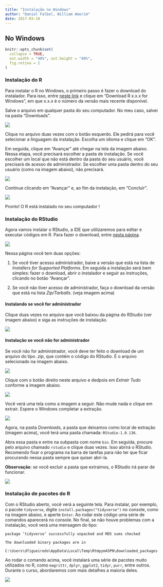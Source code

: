 ```yaml
---
title: "Instalação no Windows"
author: "Daniel Falbel, William Amorim"
date: 2017-03-10
---
```


## No Windows

```r
knitr::opts_chunk$set(
  collapse = TRUE, 
  out.width = "40%", out.height = "40%",
  fig.retina = 2
)
```

### Instalação do R

Para instalar o R no Windows, o primeiro passo é fazer o download do instalador. Para isso, entre [neste link](https://cran.r-project.org/bin/windows/base/) e clique em 
"Download R x.x.x for Windows", em que x.x.x é o número da versão mais recente disponível.

Salve o arquivo em qualquer pasta do seu computador. No meu caso, salvei na pasta "Downloads".

![](img/01-r-salvo.PNG)

Clique no arquivo duas vezes com o botão esquerdo. Ele pedirá para você selecionar a linguagem da instalação. Escolha um idioma e clique em "OK".

Em seguida, clique em "Avançar" até chegar na tela da imagem abaixo. Nessa etapa, você precisará escolher a pasta de instalação. Se você escolher um local que não está dentro da pasta do seu usuário, você precisará de acesso de administrador. Se escolher uma pasta dentro do seu usuário (como na imagem abaixo), não precisará.

![](img/06-r-pasta.PNG)

Continue clicando em "Avançar" e, ao fim da instalação, em "Concluir".

![](img/09-conclusao.PNG)

Pronto! O R está instalado no seu computador  !

### Instalação do RStudio

Agora vamos instalar o RStudio, a IDE que utilizaremos para editar e executar códigos em R. Para fazer o download, entre [nesta página](https://www.rstudio.com/products/rstudio/download/).

![](img/rstudio-download-opt.PNG)

Nessa página você tem duas opções:

1. Se você tiver acesso administrador, baixe a versão que está na lista de *Installers for Supported Platforms*.  Em seguida a instalação
será bem simples: fazer o download, abrir o instalador e seguir as instruções, clicando no botão "Avançar". 

2. Se você não tiver acesso de administrador, faça o download da versão
que está na lista *Zip/Tarballs*. (veja imagem acima)

#### Instalando se você for administrador

Clique duas vezes no arquivo que você baixou da página do RStudio (ver imagem abaixo) e siga as instruções de instalação.

![](img/rstudio-instalador.PNG)

#### Instalação se você não for administrador

Se você não for administrador, você deve ter feito o download de um arquivo do tipo *.zip*, que contém o código do RStudio. É o arquivo selecionado na imagem abaixo.

![](img/rstudio-zip.PNG)

Clique com o botão direito neste arquivo e dedpois em *Extrair Tudo* conforme a imagem abaixo.

![](img/rstudio-extrair.png)

Você verá uma tela como a imagem a seguir. Não mude nada e clique em extrair. Espere o Windows completar a extração.

![](img/extrair-tudo-rstudio.PNG)

Agora, na pasta *Downloads*, a pasta que deixamos como local de extração (imagem acima), você terá uma pasta chamada: `RStudio-1.0.136`. 

Abra essa pasta e entre na subpasta com nome `bin`. Em seguida, procure pelo arquivo chamado `rstudio` e clique duas vezes. Isso abrirá o RStudio. Recomendo fixar o programa na barra de tarefas  para não ter que ficar procurando nessa pasta sempre que quiser abri-la. 

**Observação**: se você excluir a pasta que extraimos, o RStudio irá parar de funcionar.

![](img/rstudio-bin.PNG)

### Instalação de pacotes do R

Com o RStudio aberto, você verá a seguinte tela. Para instalar, por exemplo, o pacote `tidyverse`, digite `install.packages("tidyverse")` no console, como na imagem abaixo, e aperte `Enter`. Ao rodar este código uma série de comandos aparecerá no console. No final, se não houve problemas com a instalação, você verá uma mensagem do tipo:

```
package ‘tidyverse’ successfully unpacked and MD5 sums checked

The downloaded binary packages are in
	C:\Users\dfigueiredo\AppData\Local\Temp\Rtmpym4SPN\downloaded_packages
```

Ao rodar o comando acima, você instalará uma série de pacotes muito utilizados no R, como `magrittr`, `dplyr`, `ggplot2`, `tidyr`, `purr`, entre outros. Durante o curso, abordaremos com mais detalhes a maioria deles.

![](img/rstudio-tidyverse.PNG)






